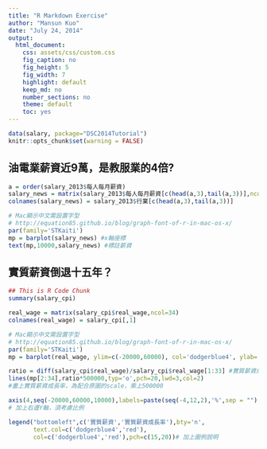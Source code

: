 ```yaml
---
title: "R Markdown Exercise"
author: "Mansun Kuo"
date: "July 24, 2014"
output:
  html_document:
    css: assets/css/custom.css
    fig_caption: no
    fig_height: 5
    fig_width: 7
    highlight: default
    keep_md: no
    number_sections: no
    theme: default
    toc: yes
---
```



```r
data(salary, package="DSC2014Tutorial")
knitr::opts_chunk$set(warning = FALSE)
```

## 油電業薪資近9萬，是教服業的4倍?

```r
a = order(salary_2013$每人每月薪資)
salary_news = matrix(salary_2013$每人每月薪資[c(head(a,3),tail(a,3))],ncol = 6)
colnames(salary_news) = salary_2013$行業[c(head(a,3),tail(a,3))]

# Mac顯示中文需設置字型
# http://equation85.github.io/blog/graph-font-of-r-in-mac-os-x/
par(family='STKaiti')
mp = barplot(salary_news) #x軸座標
text(mp,10000,salary_news) #標註薪資
```


## 實質薪資倒退十五年？

```r
## This is R Code Chunk
summary(salary_cpi)
```

```r
real_wage = matrix(salary_cpi$real_wage,ncol=34)
colnames(real_wage) = salary_cpi[,1]

# Mac顯示中文需設置字型
# http://equation85.github.io/blog/graph-font-of-r-in-mac-os-x/
par(family='STKaiti')
mp = barplot(real_wage, ylim=c(-20000,60000), col='dodgerblue4', ylab='TWD')

ratio = diff(salary_cpi$real_wage)/salary_cpi$real_wage[1:33] #實質薪資成長率
lines(mp[2:34],ratio*500000,typ='o',pch=20,lwd=3,col=2) 
#畫上實質薪資成長率，為配合原圖的scale，乘上500000

axis(4,seq(-20000,60000,10000),labels=paste(seq(-4,12,2),'%',sep = ""),col=2)
# 加上右邊Y軸，須考慮比例

legend("bottomleft",c('實質薪資','實質薪資成長率'),bty='n',
       text.col=c('dodgerblue4','red'),
       col=c('dodgerblue4','red'),pch=c(15,20))# 加上圖例說明
```



